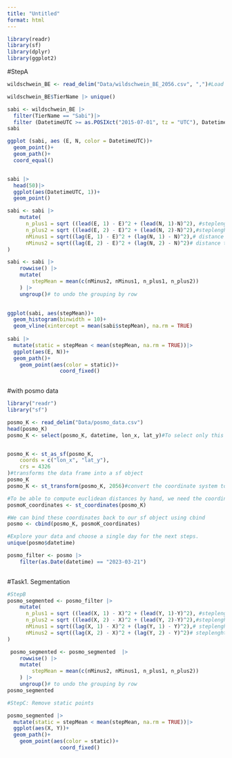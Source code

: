 ```yaml
---
title: "Untitled"
format: html
---
```


```r
library(readr)
library(sf)
library(dplyr)
library(ggplot2)
```
#StepA
```r
wildschwein_BE <- read_delim("Data/wildschwein_BE_2056.csv", ",")#Load data

wildschwein_BE$TierName |> unique()

sabi <- wildschwein_BE |>
  filter(TierName == "Sabi")|>
  filter (DatetimeUTC >= as.POSIXct("2015-07-01", tz = "UTC"), DatetimeUTC <as.POSIXct("2015-07-03", tz = "UTC"))
sabi

ggplot (sabi, aes (E, N, color = DatetimeUTC))+
  geom_point()+
  geom_path()+
  coord_equal()


sabi |>
  head(50)|>
  ggplot(aes(DatetimeUTC, 1))+
  geom_point()

sabi <- sabi |>
    mutate(
      n_plus1 = sqrt ((lead(E, 1) - E)^2 + (lead(N, 1)-N)^2), #steplenght 1
      n_plus2 = sqrt ((lead(E, 2) - E)^2 + (lead(N, 2)-N)^2),#steplenght2 forward
      nMinus1 = sqrt((lag(E, 1) - E)^2 + (lag(N, 1) - N)^2),# distance to pos -15 minutes
      nMinus2 = sqrt((lag(E, 2) - E)^2 + (lag(N, 2) - N)^2)# distance to pos -30 minutes
)

sabi <- sabi |>
    rowwise() |>
    mutate(
        stepMean = mean(c(nMinus2, nMinus1, n_plus1, n_plus2))
    ) |>
    ungroup()# to undo the grouping by row
   

ggplot(sabi, aes(stepMean))+
  geom_histogram(binwidth = 10)+
  geom_vline(xintercept = mean(sabi$stepMean), na.rm = TRUE)
  
sabi |> 
  mutate(static = stepMean < mean(stepMean, na.rm = TRUE))|>
  ggplot(aes(E, N))+
  geom_path()+
    geom_point(aes(color = static))+
                 coord_fixed()
    
```
#with posmo data


```r
library("readr")
library("sf")

posmo_K <- read_delim("Data/posmo_data.csv")
head(posmo_K)
posmo_K <- select(posmo_K, datetime, lon_x, lat_y)#To select only this three columns in the dataframe


posmo_K <- st_as_sf(posmo_K,
    coords = c("lon_x", "lat_y"),
    crs = 4326
)#transforms the data frame into a sf object
posmo_K
posmo_K <- st_transform(posmo_K, 2056)#convert the coordinate system to CH1903+ LV95: EPSG:2056

#To be able to compute euclidean distances by hand, we need the coordinates stored in separate columns. The function st_coordinates extracts the coordinates from our sf object. 
posmoK_coordinates <- st_coordinates(posmo_K)

#We can bind these coordinates back to our sf object using cbind
posmo <- cbind(posmo_K, posmoK_coordinates)

#Explore your data and choose a single day for the next steps.
unique(posmo$datetime)

posmo_filter <- posmo |>
    filter(as.Date(datetime) == "2023-03-21")
 
```
#Task1. Segmentation

```r
#StepB
posmo_segmented <- posmo_filter |>
    mutate(
      n_plus1 = sqrt ((lead(X, 1) - X)^2 + (lead(Y, 1)-Y)^2), #steplenght 1
      n_plus2 = sqrt ((lead(X, 2) - X)^2 + (lead(Y, 2)-Y)^2),#steplenght2 forward
      nMinus1 = sqrt((lag(X, 1) - X)^2 + (lag(Y, 1) - Y)^2),# steplenght 1 backward
      nMinus2 = sqrt((lag(X, 2) - X)^2 + (lag(Y, 2) - Y)^2)# steplenght 2 backward
)

 posmo_segmented <- posmo_segmented  |>
    rowwise() |>
    mutate(
        stepMean = mean(c(nMinus2, nMinus1, n_plus1, n_plus2))
    ) |>
    ungroup()# to undo the grouping by row
posmo_segmented

#StepC: Remove static points

posmo_segmented |> 
  mutate(static = stepMean < mean(stepMean, na.rm = TRUE))|>
  ggplot(aes(X, Y))+
  geom_path()+
    geom_point(aes(color = static))+
                 coord_fixed()

```


